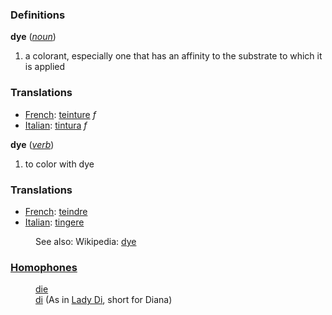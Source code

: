 ===Definitions===
;  '''dye''' (''[[noun]]'')
#a colorant, especially one that has an affinity to the substrate to which it is applied

===Translations===

*[[French]]: [[teinture]] ''f''
*[[Italian]]: [[tintura]] ''f''

;  '''dye''' (''[[verb]]'')
#to color with dye

===Translations===

*[[French]]: [[teindre]]
*[[Italian]]: [[tingere]]

:See also: Wikipedia: [[w:dye|dye]]

===[[Homophones]]===
:[[die]]
:[[di]] (As in [[Lady Di]], short for Diana)